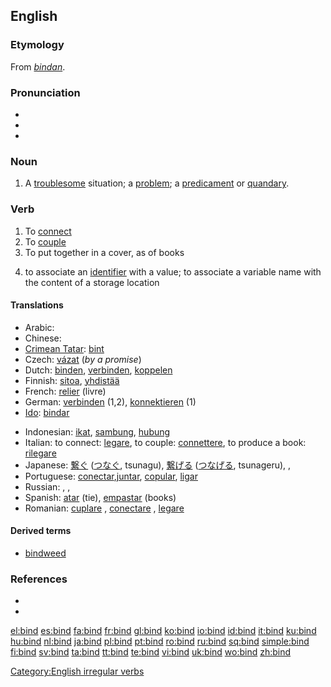 {{wikipedia|dab=bind}}
==English==

===Etymology===
From {{etyl|ang}} ''[[bindan]]''.

===Pronunciation===
* {{IPA|/bʌɪnd/}}
* {{audio|en-us-bind.ogg|Audio (US)}}
* {{rhymes|aɪnd}}

===Noun===
{{en-noun}}

# A [[troublesome]] situation; a [[problem]]; a [[predicament]] or [[quandary]].

===Verb===
{{en-verb|binds|binding|'''[[bound]]''' or rarely '''[[bounden]]'''}}

# To [[connect]]
# To [[couple]]
# To put together in a cover, as of books
# {{computing}} to associate an [[identifier]] with a value; to associate a variable name with the content of a storage location

====Translations====
{{trans-top|connect}}
* Arabic: {{t|ar|ربط|tr=rabaTa|sc=Arab}}
* Chinese: {{t|zh|捆|tr=kǔn}}
* [[Crimean Tatar]]: [[bint#Crimean Tatar|bint]]
* Czech: [[vázat]] (''by a promise'')
* Dutch: [[binden]], [[verbinden]], [[koppelen]]
* Finnish: [[sitoa]], [[yhdistää]]
* French: [[relier]] (livre)
* German: [[verbinden]] (1,2), [[konnektieren]] (1)
* [[Ido]]: [[bindar]]
{{trans-mid}}
* Indonesian: [[ikat]], [[sambung]], [[hubung]]
* Italian: to connect: [[legare]], to couple: [[connettere]], to produce a book: [[rilegare]]
* Japanese: [[繋ぐ]] ([[つなぐ]], tsunagu), [[繋げる]] ([[つなげる]], tsunageru),  {{t|ja|縛る|tr=shibaru|sc=Jpan}},  {{t|ja|結ぶ|tr=musubu|sc=Jpan}}
* Portuguese: [[conectar]],[[juntar]], [[copular]], [[ligar]]
* Russian: {{qualifier|imperfective}} {{t|ru|вязать|tr=vjazát'|sc=Cyrl}},  {{qualifier|imperfective}} {{t|ru|связывать|tr=svjázyvat'|sc=Cyrl}},  {{qualifier|perfective}} {{t|ru|связать|tr=svjazát'|sc=Cyrl}}
* Spanish: [[atar]] (tie), [[empastar]] (books)
* Romanian: [[cuplare]] , [[conectare]] , [[legare]]
{{trans-bottom}}

====Derived terms====
* [[bindweed]]

===References===
* {{R:Century 1911}}
* {{R:Webster 1913}}

[[Category:English irregular verbs]]

[[el:bind]]
[[es:bind]]
[[fa:bind]]
[[fr:bind]]
[[gl:bind]]
[[ko:bind]]
[[io:bind]]
[[id:bind]]
[[it:bind]]
[[ku:bind]]
[[hu:bind]]
[[nl:bind]]
[[ja:bind]]
[[pl:bind]]
[[pt:bind]]
[[ro:bind]]
[[ru:bind]]
[[sq:bind]]
[[simple:bind]]
[[fi:bind]]
[[sv:bind]]
[[ta:bind]]
[[tt:bind]]
[[te:bind]]
[[vi:bind]]
[[uk:bind]]
[[wo:bind]]
[[zh:bind]]